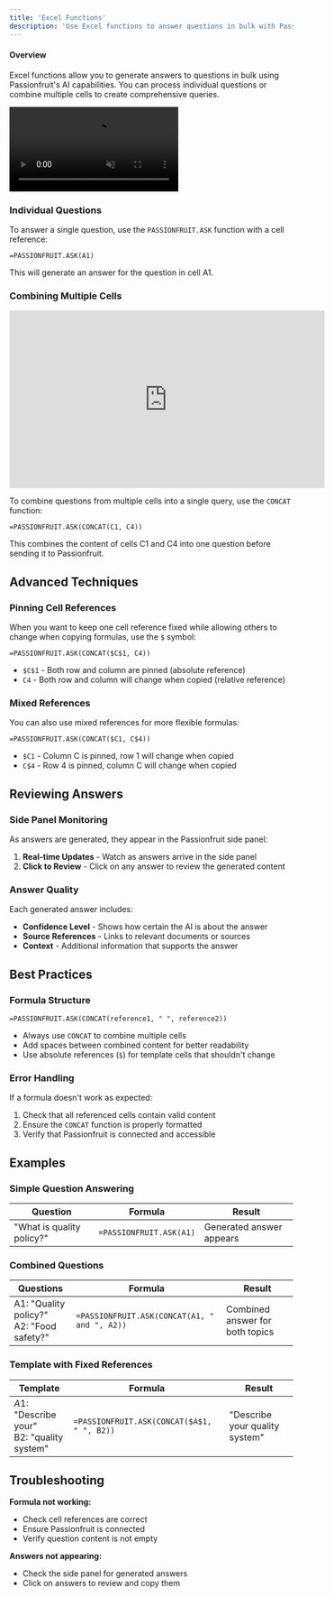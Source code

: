 ```yaml
---
title: 'Excel Functions'
description: 'Use Excel functions to answer questions in bulk with Passionfruit'
---
```


#### Overview

Excel functions allow you to generate answers to questions in bulk using Passionfruit's AI capabilities. You can process individual questions or combine multiple cells to create comprehensive queries.

<div className="bg-[#FDFDFD] rounded-lg overflow-hidden outline outline-black/[0.05] mx-0 px-0 outline-1">
  <video
    autoPlay
    muted
    loop
    playsInline
    className="w-fit  my-0 mx-0 rounded-md overflow-hidden"
    src="/videos/excel-functions-review.mp4"
  ></video>
</div>

### Individual Questions

To answer a single question, use the `PASSIONFRUIT.ASK` function with a cell reference:

```excel
=PASSIONFRUIT.ASK(A1)
```

This will generate an answer for the question in cell A1.

### Combining Multiple Cells

<iframe
  width="560"
  height="315"
  src="https://www.loom.com/embed/2209469893704ed3881d2584a73bcb76?sid=c77a20cb-e0f1-4407-a182-78c860f619fd"
  title="Excel Functions Demo"
  frameBorder="0"
  allow="accelerometer; autoplay; clipboard-write; encrypted-media; gyroscope; picture-in-picture"
  allowFullScreen
  style={{ width: '100%', borderRadius: '0.5rem' }}
></iframe>

To combine questions from multiple cells into a single query, use the `CONCAT` function:

```excel
=PASSIONFRUIT.ASK(CONCAT(C1, C4))
```

This combines the content of cells C1 and C4 into one question before sending it to Passionfruit.

## Advanced Techniques

### Pinning Cell References

When you want to keep one cell reference fixed while allowing others to change when copying formulas, use the `$` symbol:

```excel
=PASSIONFRUIT.ASK(CONCAT($C$1, C4))
```

- `$C$1` - Both row and column are pinned (absolute reference)
- `C4` - Both row and column will change when copied (relative reference)

### Mixed References

You can also use mixed references for more flexible formulas:

```excel
=PASSIONFRUIT.ASK(CONCAT($C1, C$4))
```

- `$C1` - Column C is pinned, row 1 will change when copied
- `C$4` - Row 4 is pinned, column C will change when copied

## Reviewing Answers

### Side Panel Monitoring

As answers are generated, they appear in the Passionfruit side panel:

1. **Real-time Updates** - Watch as answers arrive in the side panel
2. **Click to Review** - Click on any answer to review the generated content

### Answer Quality

Each generated answer includes:
- **Confidence Level** - Shows how certain the AI is about the answer
- **Source References** - Links to relevant documents or sources
- **Context** - Additional information that supports the answer

## Best Practices

### Formula Structure

```excel
=PASSIONFRUIT.ASK(CONCAT(reference1, " ", reference2))
```

- Always use `CONCAT` to combine multiple cells
- Add spaces between combined content for better readability
- Use absolute references (`$`) for template cells that shouldn't change



### Error Handling

If a formula doesn't work as expected:
1. Check that all referenced cells contain valid content
2. Ensure the `CONCAT` function is properly formatted
3. Verify that Passionfruit is connected and accessible

## Examples

### Simple Question Answering

| Question | Formula | Result |
|----------|---------|--------|
| "What is quality policy?" | `=PASSIONFRUIT.ASK(A1)` | Generated answer appears |

### Combined Questions

| Questions | Formula | Result |
|-----------|---------|--------|
| A1: "Quality policy?"<br/>A2: "Food safety?" | `=PASSIONFRUIT.ASK(CONCAT(A1, " and ", A2))` | Combined answer for both topics |

### Template with Fixed References

| Template | Formula | Result |
|----------|---------|--------|
| $A$1: "Describe your"<br/>B2: "quality system" | `=PASSIONFRUIT.ASK(CONCAT($A$1, " ", B2))` | "Describe your quality system" |

## Troubleshooting


**Formula not working:**
- Check cell references are correct
- Ensure Passionfruit is connected
- Verify question content is not empty

**Answers not appearing:**
- Check the side panel for generated answers
- Click on answers to review and copy them

